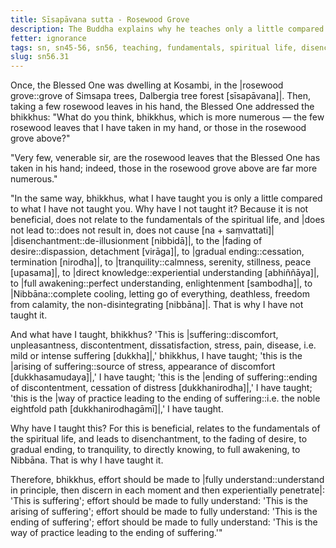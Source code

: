 ```yaml
---
title: Sīsapāvana sutta - Rosewood Grove
description: The Buddha explains why he teaches only a little compared to what he has not taught with the simile of the rosewood leaves.
fetter: ignorance
tags: sn, sn45-56, sn56, teaching, fundamentals, spiritual life, disenchantment, fading of desire, ending, tranquility, directly knowing, full awakening, four noble truths, Nibbāna, simile
slug: sn56.31
---
```


Once, the Blessed One was dwelling at Kosambi, in the |rosewood grove::grove of Simsapa trees, Dalbergia tree forest [sīsapāvana]|. Then, taking a few rosewood leaves in his hand, the Blessed One addressed the bhikkhus: "What do you think, bhikkhus, which is more numerous — the few rosewood leaves that I have taken in my hand, or those in the rosewood grove above?"

"Very few, venerable sir, are the rosewood leaves that the Blessed One has taken in his hand; indeed, those in the rosewood grove above are far more numerous."

"In the same way, bhikkhus, what I have taught you is only a little compared to what I have not taught you. Why have I not taught it? Because it is not beneficial, does not relate to the fundamentals of the spiritual life, and |does not lead to::does not result in, does not cause [na + saṃvattati]| |disenchantment::de-illusionment [nibbidā]|, to the |fading of desire::dispassion, detachment [virāga]|, to |gradual ending::cessation, termination [nirodha]|, to |tranquility::calmness, serenity, stillness, peace [upasama]|, to |direct knowledge::experiential understanding [abhiññāya]|, to |full awakening::perfect understanding, enlightenment [sambodha]|, to |Nibbāna::complete cooling, letting go of everything, deathless, freedom from calamity, the non-disintegrating [nibbāna]|. That is why I have not taught it.

And what have I taught, bhikkhus? 'This is |suffering::discomfort, unpleasantness, discontentment, dissatisfaction, stress, pain, disease, i.e. mild or intense suffering [dukkha]|,' bhikkhus, I have taught; 'this is the |arising of suffering::source of stress, appearance of discomfort [dukkhasamudaya]|,' I have taught; 'this is the |ending of suffering::ending of discontentment, cessation of distress [dukkhanirodha]|,' I have taught; 'this is the |way of practice leading to the ending of suffering::i.e. the noble eightfold path [dukkhanirodhagāmī]|,' I have taught.

Why have I taught this? For this is beneficial, relates to the fundamentals of the spiritual life, and leads to disenchantment, to the fading of desire, to gradual ending, to tranquility, to directly knowing, to full awakening, to Nibbāna. That is why I have taught it.

Therefore, bhikkhus, effort should be made to |fully understand::understand in principle, then discern in each moment and then experientially penetrate|: 'This is suffering';
effort should be made to fully understand: 'This is the arising of suffering';
effort should be made to fully understand: 'This is the ending of suffering';
effort should be made to fully understand: 'This is the way of practice leading to the ending of suffering.'"